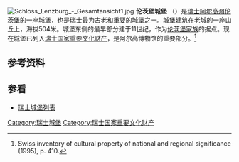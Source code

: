 [[Image:Schloss_Lenzburg_-_Gesamtansicht1.jpg|thumb]]
'''伦茨堡城堡''' （{{lang-de|Schloss Lenzburg}}）是[[瑞士|瑞士]][[阿尔高州|阿尔高州]][[倫茨堡_(瑞士)|伦茨堡]]的一座城堡，也是瑞士最为古老和重要的城堡之一。城堡建筑在老城的一座山丘上，海拔504米。城堡东侧的最早部分建于11世纪，作为[[伦茨堡家族|伦茨堡家族]]的据点。现在城堡已列入[[瑞士国家重要文化财产|瑞士国家重要文化财产]]，是阿尔高博物馆的重要部分。<ref>Swiss inventory of cultural property of national and regional significance (1995), p. 410.</ref>

==参考资料==
{{reflist}}

==参看==
*[[瑞士城堡列表|瑞士城堡列表]]

[[Category:瑞士城堡|Category:瑞士城堡]]
[[Category:瑞士国家重要文化财产|Category:瑞士国家重要文化财产]]